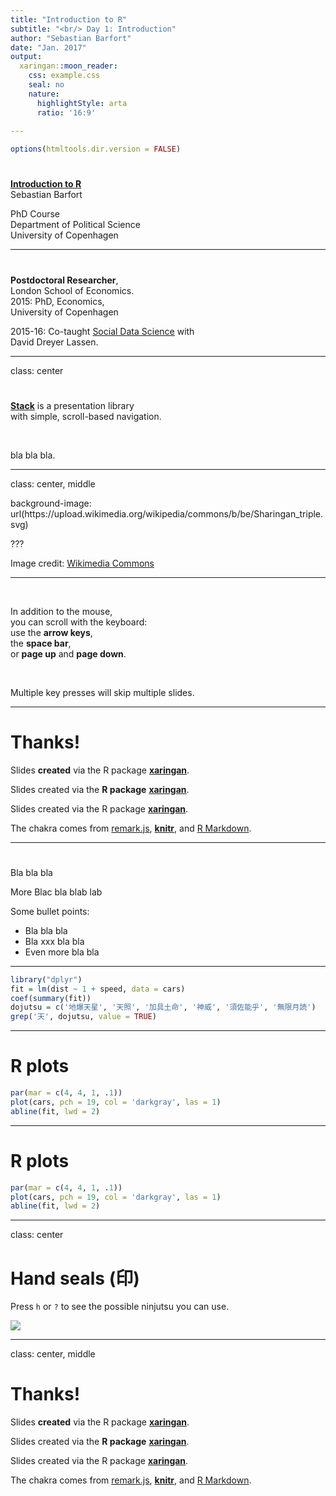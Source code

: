 ```yaml
---
title: "Introduction to R"
subtitle: "<br/> Day 1: Introduction"
author: "Sebastian Barfort"
date: "Jan. 2017"
output:
  xaringan::moon_reader:
    css: example.css
    seal: no
    nature:
      highlightStyle: arta
      ratio: '16:9'
    
---
```


```r
options(htmltools.dir.version = FALSE)
```

# 

[**Introduction to R**](www.stack.com) <br>
Sebastian Barfort 

PhD Course <br>
Department of Political Science <br>
University of Copenhagen 

---

# 

**Postdoctoral Researcher**, <br> London School of Economics. <br>
2015: PhD, Economics, <br> University of Copenhagen 

2015-16: Co-taught [Social Data Science](https://sebastianbarfort.github.io/sds_summer/)  with <br> David Dreyer Lassen.


---

class: center

# 

[**Stack**](www.stack.com) is a presentation library <br>
with simple, scroll-based navigation.

<br>
<p class = "grey"> bla bla bla.  

---

class: center, middle

background-image: url(https://upload.wikimedia.org/wikipedia/commons/b/be/Sharingan_triple.svg)

???

Image credit: [Wikimedia Commons](https://commons.wikimedia.org/wiki/File:Sharingan_triple.svg)

---

<br>

<p>In addition to the mouse,
    <br>you can scroll with the keyboard:
    <br>use the <b>arrow keys</b>,
    <br>the <b>space bar</b>,
    <br>or <b>page up</b> and <b>page down</b>.

<br>
<p class="grey">Multiple key presses will skip multiple slides.


---

# Thanks!

Slides **created** via the R package [**xaringan**](https://github.com/yihui/xaringan).

Slides created via the **R package** [**xaringan**](https://github.com/yihui/xaringan).

Slides created via the R package [**xaringan**](https://github.com/yihui/xaringan).

The chakra comes from [remark.js](https://remarkjs.com), [**knitr**](http://yihui.name/knitr), and [R Markdown](https://rmarkdown.rstudio.com).

---

# 

Bla bla bla 

More Blac bla blab lab 

Some bullet points:

- Bla bla bla
- Bla xxx bla bla 
- Even more bla bla 

---

```r
library("dplyr")
fit = lm(dist ~ 1 + speed, data = cars)
coef(summary(fit))
dojutsu = c('地爆天星', '天照', '加具土命', '神威', '須佐能乎', '無限月読')
grep('天', dojutsu, value = TRUE)
```

---

# R plots

```r
par(mar = c(4, 4, 1, .1))
plot(cars, pch = 19, col = 'darkgray', las = 1)
abline(fit, lwd = 2)
```

---

# R plots

```r
par(mar = c(4, 4, 1, .1))
plot(cars, pch = 19, col = 'darkgray', las = 1)
abline(fit, lwd = 2)
```

---

class: center

# Hand seals (印)

Press `h` or `?` to see the possible ninjutsu you can use.

![](https://upload.wikimedia.org/wikipedia/commons/7/7e/Mudra-Naruto-KageBunshin.svg)

---

class: center, middle

# Thanks!

Slides **created** via the R package [**xaringan**](https://github.com/yihui/xaringan).

Slides created via the **R package** [**xaringan**](https://github.com/yihui/xaringan).

Slides created via the R package [**xaringan**](https://github.com/yihui/xaringan).

The chakra comes from [remark.js](https://remarkjs.com), [**knitr**](http://yihui.name/knitr), and [R Markdown](https://rmarkdown.rstudio.com).
